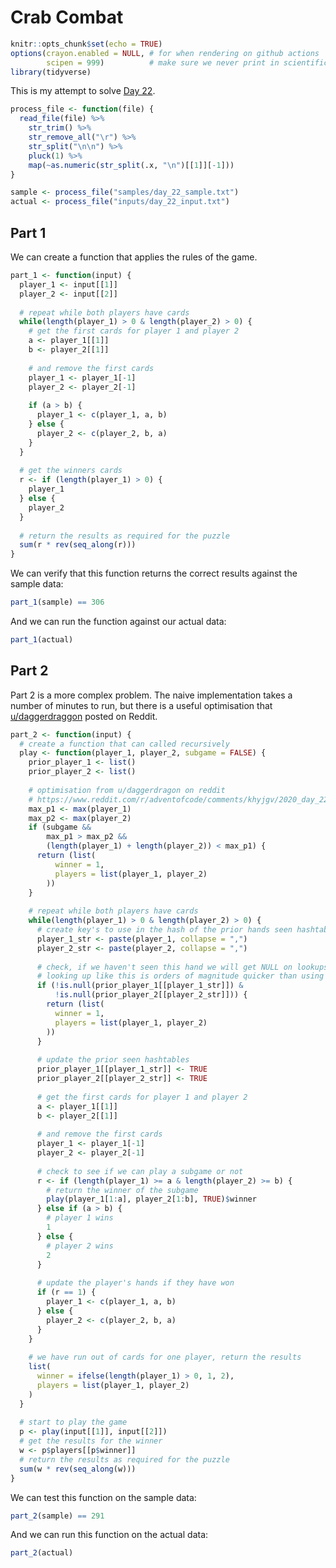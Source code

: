 # Crab Combat

```r
knitr::opts_chunk$set(echo = TRUE)
options(crayon.enabled = NULL, # for when rendering on github actions
        scipen = 999)          # make sure we never print in scientific notation
library(tidyverse)
```

This is my attempt to solve [Day 22](https://adventofcode.com/2020/day/22).

```r
process_file <- function(file) {
  read_file(file) %>%
    str_trim() %>%
    str_remove_all("\r") %>%
    str_split("\n\n") %>%
    pluck(1) %>%
    map(~as.numeric(str_split(.x, "\n")[[1]][-1]))
}

sample <- process_file("samples/day_22_sample.txt")
actual <- process_file("inputs/day_22_input.txt")
```

## Part 1

We can create a function that applies the rules of the game.

```r
part_1 <- function(input) {
  player_1 <- input[[1]]
  player_2 <- input[[2]]
  
  # repeat while both players have cards
  while(length(player_1) > 0 & length(player_2) > 0) {
    # get the first cards for player 1 and player 2
    a <- player_1[[1]]
    b <- player_2[[1]]
    
    # and remove the first cards
    player_1 <- player_1[-1]
    player_2 <- player_2[-1]
    
    if (a > b) {
      player_1 <- c(player_1, a, b)
    } else {
      player_2 <- c(player_2, b, a)
    }
  }
  
  # get the winners cards
  r <- if (length(player_1) > 0) {
    player_1
  } else {
    player_2
  }
  
  # return the results as required for the puzzle
  sum(r * rev(seq_along(r)))
}
```

We can verify that this function returns the correct results against the sample data:

```r
part_1(sample) == 306
```

And we can run the function against our actual data:

```r
part_1(actual)
```

## Part 2

Part 2 is a more complex problem. The naive implementation takes a number of minutes to run, but there is a useful
optimisation that
[u/daggerdraggon](https://www.reddit.com/r/adventofcode/comments/khyjgv/2020_day_22_solutions/ggpcsnd/) posted on
Reddit.

```r
part_2 <- function(input) {
  # create a function that can called recursively
  play <- function(player_1, player_2, subgame = FALSE) {
    prior_player_1 <- list()
    prior_player_2 <- list()
    
    # optimisation from u/daggerdragon on reddit
    # https://www.reddit.com/r/adventofcode/comments/khyjgv/2020_day_22_solutions/ggpcsnd/
    max_p1 <- max(player_1)
    max_p2 <- max(player_2)
    if (subgame &&
        max_p1 > max_p2 &&
        (length(player_1) + length(player_2)) < max_p1) {
      return (list(
          winner = 1,
          players = list(player_1, player_2)
        ))
    }
    
    # repeat while both players have cards
    while(length(player_1) > 0 & length(player_2) > 0) {
      # create key's to use in the hash of the prior hands seen hashtables
      player_1_str <- paste(player_1, collapse = ",")
      player_2_str <- paste(player_2, collapse = ",")
      
      # check, if we haven't seen this hand we will get NULL on lookups
      # looking up like this is orders of magnitude quicker than using %in%
      if (!is.null(prior_player_1[[player_1_str]]) &
          !is.null(prior_player_2[[player_2_str]])) {
        return (list(
          winner = 1,
          players = list(player_1, player_2)
        ))
      }
      
      # update the prior seen hashtables
      prior_player_1[[player_1_str]] <- TRUE
      prior_player_2[[player_2_str]] <- TRUE
      
      # get the first cards for player 1 and player 2
      a <- player_1[[1]]
      b <- player_2[[1]]
      
      # and remove the first cards
      player_1 <- player_1[-1]
      player_2 <- player_2[-1]
      
      # check to see if we can play a subgame or not
      r <- if (length(player_1) >= a & length(player_2) >= b) {
        # return the winner of the subgame
        play(player_1[1:a], player_2[1:b], TRUE)$winner
      } else if (a > b) {
        # player 1 wins
        1
      } else {
        # player 2 wins
        2
      }
      
      # update the player's hands if they have won
      if (r == 1) {
        player_1 <- c(player_1, a, b)
      } else {
        player_2 <- c(player_2, b, a)
      }
    }
    
    # we have run out of cards for one player, return the results
    list(
      winner = ifelse(length(player_1) > 0, 1, 2),
      players = list(player_1, player_2)
    )
  }
  
  # start to play the game
  p <- play(input[[1]], input[[2]])
  # get the results for the winner
  w <- p$players[[p$winner]]
  # return the results as required for the puzzle
  sum(w * rev(seq_along(w)))
}
```

We can test this function on the sample data:

```r
part_2(sample) == 291
```

And we can run this function on the actual data:

```r
part_2(actual)
```
